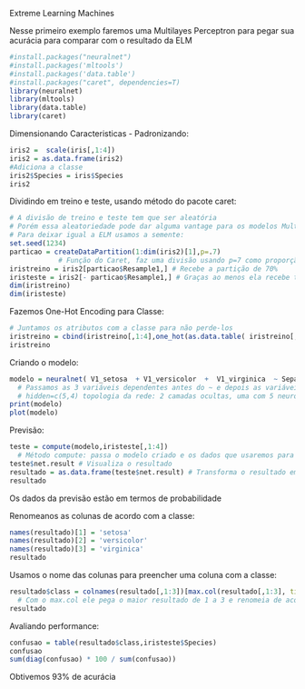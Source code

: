 Extreme Learning Machines 

Nesse primeiro exemplo faremos uma Multilayes Perceptron para pegar sua acurácia para comparar com o resultado da ELM 
```{r}
#install.packages("neuralnet")
#install.packages('mltools')
#install.packages('data.table')
#install.packages("caret", dependencies=T)
library(neuralnet)
library(mltools)
library(data.table)
library(caret)
```

Dimensionando Caracteristicas - Padronizando: 
```{r}
iris2 =  scale(iris[,1:4])
iris2 = as.data.frame(iris2)
#Adiciona a classe
iris2$Species = iris$Species
iris2
```

Dividindo em treino e teste, usando método do pacote caret:
```{r}
# A divisão de treino e teste tem que ser aleatória 
# Porém essa aleatoriedade pode dar alguma vantage para os modelos Multilayer
# Para deixar igual a ELM usamos a semente:
set.seed(1234)
particao = createDataPartition(1:dim(iris2)[1],p=.7)
            # Função do Caret, faz uma divisão usando p=7 como proporção de 70% para treino
iristreino = iris2[particao$Resample1,] # Recebe a partição de 70% 
iristeste = iris2[- particao$Resample1,] # Graças ao menos ela recebe todos os 30% registros faltantes
dim(iristreino)
dim(iristeste)
```

Fazemos One-Hot Encoding para Classe: 
```{r}
# Juntamos os atributos com a classe para não perde-los 
iristreino = cbind(iristreino[,1:4],one_hot(as.data.table( iristreino[,5])))
iristreino
```

Criando o modelo: 
```{r}
modelo = neuralnet( V1_setosa  + V1_versicolor  +  V1_virginica  ~ Sepal.Length + Sepal.Width +  Petal.Length + Petal.Width , iristreino, hidden=c(5,4))
  # Passamos as 3 variáveis dependentes antes do ~ e depois as variáveis independentes 
  # hidden=c(5,4) topologia da rede: 2 camadas ocultas, uma com 5 neuronios e outra com 4
print(modelo)
plot(modelo)
```

Previsão:
```{r}
teste = compute(modelo,iristeste[,1:4]) 
  # Método compute: passa o modelo criado e os dados que usaremos para prever 
teste$net.result # Visualiza o resultado
resultado = as.data.frame(teste$net.result) # Transforma o resultado em dataframe
resultado
```
Os dados da previsão estão em termos de probabilidade 

Renomeanos as colunas de acordo com a classe: 
```{r}
names(resultado)[1] = 'setosa'
names(resultado)[2] = 'versicolor'
names(resultado)[3] = 'virginica'
resultado
```

Usamos o nome das colunas para preencher uma coluna com a classe:
```{r}
resultado$class = colnames(resultado[,1:3])[max.col(resultado[,1:3], ties.method = 'first')]
  # Com o max.col ele pega o maior resultado de 1 a 3 e renomeia de acordo com a classe 
resultado
```

Avaliando performance: 
```{r}
confusao = table(resultado$class,iristeste$Species)
confusao
sum(diag(confusao) * 100 / sum(confusao))
```

Obtivemos 93% de acurácia 